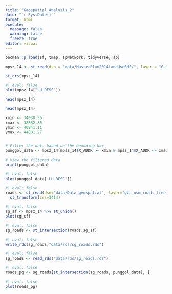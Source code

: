 ```yaml
---
title: "Geospatial_Analysis_2"
date: "`r Sys.Date()`"
format: html
execute: 
  message: false
  warning: false
  freeze: true
editor: visual
---
```


```r
pacman::p_load(sf, tmap, spNetwork, tidyverse, sp)
```

```r
mpsz_14 <- st_read(dsn = "data/MasterPlan2014LandUseSHP/", layer = "G_MP14_LAND_USE_PL") %>% st_transform(crs = 3414)
```

```r
st_crs(mpsz_14)
```

```r
#| eval: false
plot(mpsz_14["LU_DESC"])
```

```r
head(mpsz_14) 
```

```r
head(mpsz_14)
```

```r
xmin <- 34038.56
xmax <- 38882.85
ymin <- 40941.11
ymax <- 44801.27


# Filter the data based on the bounding box
punggol_data <- mpsz_14[mpsz_14$X_ADDR >= xmin & mpsz_14$X_ADDR <= xmax & mpsz_14$Y_ADDR >= ymin & mpsz_14$Y_ADDR <= ymax, ]

# View the filtered data
print(punggol_data)
```

```r
#| eval: false
plot(punggol_data['LU_DESC'])
```

```r
#| eval: false
roads <- st_read(dsn="data/Data_geospatial", layer="gis_osm_roads_free_1") %>%
  st_transform(crs=3414)
```

```r
#| eval: false
sg_sf <- mpsz_14 %>% st_union()
plot(sg_sf)

```

```r
#| eval: false
sg_roads <- st_intersection(roads,sg_sf)
```

```r
#| eval: false
write_rds(sg_roads,"data/rds/sg_roads.rds")
```

```r
#| eval: false
sg_roads <- read_rds("data/rds/sg_roads.rds")
```

```r
#| eval: false 
roads_pg <- sg_roads[st_intersection(sg_roads, punggol_data), ]
```

```r
#| eval: false
plot(roads_pg)
```
